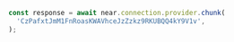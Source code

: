 ```js
const response = await near.connection.provider.chunk(
  'CzPafxtJmM1FnRoasKWAVhceJzZzkz9RKUBQQ4kY9V1v',
);
```
